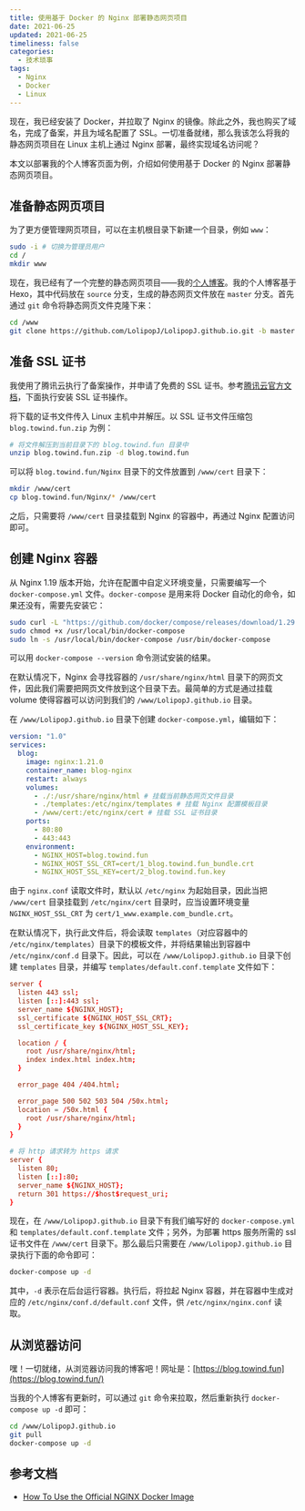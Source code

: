 ```yaml
---
title: 使用基于 Docker 的 Nginx 部署静态网页项目
date: 2021-06-25
updated: 2021-06-25
timeliness: false
categories:
  - 技术琐事
tags:
  - Nginx
  - Docker
  - Linux
---
```


现在，我已经安装了 Docker，并拉取了 Nginx 的镜像。除此之外，我也购买了域名，完成了备案，并且为域名配置了 SSL。一切准备就绪，那么我该怎么将我的静态网页项目在 Linux 主机上通过 Nginx 部署，最终实现域名访问呢？

本文以部署我的个人博客页面为例，介绍如何使用基于 Docker 的 Nginx 部署静态网页项目。

## 准备静态网页项目

为了更方便管理网页项目，可以在主机根目录下新建一个目录，例如 `www`：

```bash
sudo -i # 切换为管理员用户
cd /
mkdir www
```

现在，我已经有了一个完整的静态网页项目——我的[个人博客](https://github.com/LolipopJ/LolipopJ.github.io)。我的个人博客基于 Hexo，其中代码放在 `source` 分支，生成的静态网页文件放在 `master` 分支。首先通过 `git` 命令将静态网页文件克隆下来：

```bash
cd /www
git clone https://github.com/LolipopJ/LolipopJ.github.io.git -b master
```

## 准备 SSL 证书

我使用了腾讯云执行了备案操作，并申请了免费的 SSL 证书。参考[腾讯云官方文档](https://cloud.tencent.com/document/product/400/35244)，下面执行安装 SSL 证书操作。

将下载的证书文件传入 Linux 主机中并解压。以 SSL 证书文件压缩包 `blog.towind.fun.zip` 为例：

```bash
# 将文件解压到当前目录下的 blog.towind.fun 目录中
unzip blog.towind.fun.zip -d blog.towind.fun
```

可以将 `blog.towind.fun/Nginx` 目录下的文件放置到 `/www/cert` 目录下：

```bash
mkdir /www/cert
cp blog.towind.fun/Nginx/* /www/cert
```

之后，只需要将 `/www/cert` 目录挂载到 Nginx 的容器中，再通过 Nginx 配置访问即可。

## 创建 Nginx 容器

从 Nginx 1.19 版本开始，允许在配置中自定义环境变量，只需要编写一个 `docker-compose.yml` 文件。`docker-compose` 是用来将 Docker 自动化的命令，如果还没有，需要先安装它：

```bash
sudo curl -L "https://github.com/docker/compose/releases/download/1.29.2/docker-compose-$(uname -s)-$(uname -m)" -o /usr/local/bin/docker-compose
sudo chmod +x /usr/local/bin/docker-compose
sudo ln -s /usr/local/bin/docker-compose /usr/bin/docker-compose
```

可以用 `docker-compose --version` 命令测试安装的结果。

在默认情况下，Nginx 会寻找容器的 `/usr/share/nginx/html` 目录下的网页文件，因此我们需要把网页文件放到这个目录下去。最简单的方式是通过挂载 volume 使得容器可以访问到我们的 `/www/LolipopJ.github.io` 目录。

在 `/www/LolipopJ.github.io` 目录下创建 `docker-compose.yml`，编辑如下：

```yml
version: "1.0"
services:
  blog:
    image: nginx:1.21.0
    container_name: blog-nginx
    restart: always
    volumes:
      - ./:/usr/share/nginx/html # 挂载当前静态网页文件目录
      - ./templates:/etc/nginx/templates # 挂载 Nginx 配置模板目录
      - /www/cert:/etc/nginx/cert # 挂载 SSL 证书目录
    ports:
      - 80:80
      - 443:443
    environment:
      - NGINX_HOST=blog.towind.fun
      - NGINX_HOST_SSL_CRT=cert/1_blog.towind.fun_bundle.crt
      - NGINX_HOST_SSL_KEY=cert/2_blog.towind.fun.key
```

由于 `nginx.conf` 读取文件时，默认以 `/etc/nginx` 为起始目录，因此当把 `/www/cert` 目录挂载到 `/etc/nginx/cert` 目录时，应当设置环境变量 `NGINX_HOST_SSL_CRT` 为 `cert/1_www.example.com_bundle.crt`。

在默认情况下，执行此文件后，将会读取 `templates`（对应容器中的 `/etc/nginx/templates`）目录下的模板文件，并将结果输出到容器中 `/etc/nginx/conf.d` 目录下。因此，可以在 `/www/LolipopJ.github.io` 目录下创建 `templates` 目录，并编写 `templates/default.conf.template` 文件如下：

```conf
server {
  listen 443 ssl;
  listen [::]:443 ssl;
  server_name ${NGINX_HOST};
  ssl_certificate ${NGINX_HOST_SSL_CRT};
  ssl_certificate_key ${NGINX_HOST_SSL_KEY};

  location / {
    root /usr/share/nginx/html;
    index index.html index.htm;
  }

  error_page 404 /404.html;

  error_page 500 502 503 504 /50x.html;
  location = /50x.html {
    root /usr/share/nginx/html;
  }
}

# 将 http 请求转为 https 请求
server {
  listen 80;
  listen [::]:80;
  server_name ${NGINX_HOST};
  return 301 https://$host$request_uri;
}
```

现在，在 `/www/LolipopJ.github.io` 目录下有我们编写好的 `docker-compose.yml` 和 `templates/default.conf.template` 文件；另外，为部署 https 服务所需的 ssl 证书文件在 `/www/cert` 目录下。那么最后只需要在 `/www/LolipopJ.github.io` 目录执行下面的命令即可：

```bash
docker-compose up -d
```

其中，`-d` 表示在后台运行容器。执行后，将拉起 Nginx 容器，并在容器中生成对应的 `/etc/nginx/conf.d/default.conf` 文件，供 `/etc/nginx/nginx.conf` 读取。

## 从浏览器访问

嘿！一切就绪，从浏览器访问我的博客吧！网址是：[https://blog.towind.fun](https://blog.towind.fun/)

当我的个人博客有更新时，可以通过 `git` 命令来拉取，然后重新执行 `docker-compose up -d` 即可：

```bash
cd /www/LolipopJ.github.io
git pull
docker-compose up -d
```

## 参考文档

- [How To Use the Official NGINX Docker Image](https://www.docker.com/blog/how-to-use-the-official-nginx-docker-image/)
